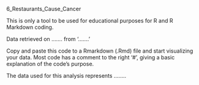 6_Restaurants_Cause_Cancer

This is only a tool to be used for educational purposes for R and R Markdown coding.

Data retrieved on ....... from '.......'

Copy and paste this code to a Rmarkdown (.Rmd) file and start visualizing your data.
Most code has a comment to the right '#', giving a basic explanation of the code's purpose.

The data used for this analysis represents ........
